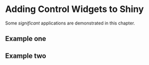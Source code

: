 # Adding Control Widgets to Shiny

Some _significant_ applications are demonstrated in this chapter.

## Example one

## Example two
